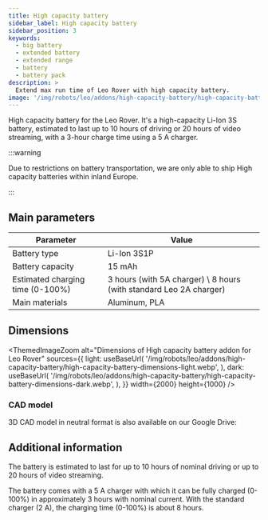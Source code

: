 ```yaml
---
title: High capacity battery
sidebar_label: High capacity battery
sidebar_position: 3
keywords:
  - big battery
  - extended battery
  - extended range
  - battery
  - battery pack
description: >
  Extend max run time of Leo Rover with high capacity battery.
image: '/img/robots/leo/addons/high-capacity-battery/high-capacity-battery.webp'
---
```



<ImageZoom
  loading="eager"
  src="/img/robots/leo/addons/high-capacity-battery/high-capacity-battery.webp"
  width={1920}
  height={1080}
  alt="Visualization of high capacity battery for Leo Rover"
/>

High capacity battery for the Leo Rover. It's a high-capacity Li-Ion 3S battery,
estimated to last up to 10 hours of driving or 20 hours of video streaming, with
a 3-hour charge time using a 5 A charger.

:::warning

Due to restrictions on battery transportation, we are only able to ship High
capacity batteries within inland Europe.

:::

<Product />

## Main parameters

| Parameter                        | Value                                                              |
| -------------------------------- | ------------------------------------------------------------------ |
| Battery type                     | Li-Ion 3S1P                                                        |
| Battery capacity                 | 15 mAh                                                             |
| Estimated charging time (0-100%) | 3 hours (with 5A charger) \ 8 hours (with standard Leo 2A charger) |
| Main materials                   | Aluminum, PLA                                                      |

## Dimensions

<ThemedImageZoom
  alt="Dimensions of High capacity battery addon for Leo Rover"
  sources={{
    light: useBaseUrl(
      '/img/robots/leo/addons/high-capacity-battery/high-capacity-battery-dimensions-light.webp',
    ),
    dark: useBaseUrl(
      '/img/robots/leo/addons/high-capacity-battery/high-capacity-battery-dimensions-dark.webp',
    ),
  }}
  width={2000}
  height={1000}
/>

### CAD model

<FusionEmbed
  url="https://kellideas.autodesk360.com/g/shares/SH512d4QTec90decfa6e4d42112c767e9096"
  embedTitle="High capacity battery addon for Leo Rover"
  img="/img/robots/leo/addons/high-capacity-battery/high-capacity-battery.webp"
  img_width={1920}
  img_height={1080}
/>

3D CAD model in neutral format is also available on our Google Drive:

<LinkButton
  url="https://drive.google.com/drive/folders/11kNRm-cyRF7_hc3NoWa5TLKACt6kG6GC?usp=drive_link"
  title="High capacity battery - Google Drive"
/>

## Additional information

The battery is estimated to last for up to 10 hours of nominal driving or up to
20 hours of video streaming.

The battery comes with a 5 A charger with which it can be fully charged (0-100%)
in approximately 3 hours with nominal current. With the standard charger (2 A),
the charging time (0-100%) is about 8 hours.
